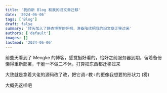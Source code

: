```yaml
---
title: '我的新 Blog 和我的旧文章迁移'
date: '2024-06-06'
tags: ['Blog']
draft: false
summary: '转头加入了静态博客的怀抱，准备陆续把我的旧文章迁移过来'
authors: ['default']
images: []
lastmod: '2024-06-06'
---
```


前些天看到了 Mengke 的博客，感觉挺好看的，恰好之前服务器到期，留着备份懒得重新部署，干脆一不做二不休，打算把东西都迁移过来

大致就是拿着大佬的源码改了改，把它调♂教♀的更像我想要的形状力 (雾)

大概先这样吧
